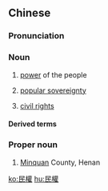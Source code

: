 {{also|民権|民权}}
==Chinese==
{{zh-forms|s=民权}}

===Pronunciation===
{{zh-pron
|m=mínquán
|c=man4 kyun4
|h=pfs=mìn-khièn
|mn=bîn-koân
|cat=n
}}

===Noun===
{{zh-noun}}

# [[power]] of the people
# {{lb|zh|politics}} [[w:Popular sovereignty|popular sovereignty]]
# {{lb|zh|politics}} [[civil rights]]

====Derived terms====
{{zh-der|美國民權聯盟}}

===Proper noun===
{{zh-proper noun}}

# [[w:Minquan_County|Minquan]] County, Henan

[[ko:民權]]
[[hu:民權]]